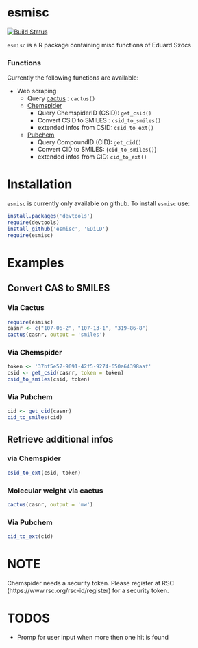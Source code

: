 esmisc
=============


[![Build Status](https://travis-ci.org/EDiLD/esmisc.png)](https://travis-ci.org/EDiLD/esmisc)

`esmisc` is a R package containing misc functions of Eduard Szöcs

### Functions
Currently the following functions are available:

+ Web scraping
  + Query [cactus](http://cactus.nci.nih.gov/chemical/structure_documentation) : `cactus()`
  + [Chemspider](http://www.chemspider.com/)
    + Query ChemspiderID (CSID): `get_csid()`
    + Convert CSID to SMILES : `csid_to_smiles()`
    + extended infos from CSID: `csid_to_ext()`
  + [Pubchem](https://pubchem.ncbi.nlm.nih.gov/)
    + Query CompoundID (CID): `get_cid()`
    + Convert CID to SMILES: (`cid_to_smiles()`)
    + extended infos from CID: `cid_to_ext()`

Installation
==============
`esmisc` is currently only available on github. To install `esmisc` use:
```r
install.packages('devtools')
require(devtools)
install_github('esmisc', 'EDiLD')
require(esmisc)
```


Examples
=================

## Convert CAS to SMILES
### Via Cactus
```r
require(esmisc)
casnr <- c("107-06-2", "107-13-1", "319-86-8")
cactus(casnr, output = 'smiles')
```

### Via Chemspider
```r
token <- '37bf5e57-9091-42f5-9274-650a64398aaf'
csid <- get_csid(casnr, token = token)
csid_to_smiles(csid, token)
```

### Via Pubchem
```r
cid <- get_cid(casnr)
cid_to_smiles(cid)
```



## Retrieve additional infos
### via Chemspider
```r
csid_to_ext(csid, token)
```

### Molecular weight via cactus
```r
cactus(casnr, output = 'mw')
```

### Via Pubchem
```r
cid_to_ext(cid)
```



NOTE
=============
Chemspider needs a security token. Please register at RSC (https://www.rsc.org/rsc-id/register) for a security token.


TODOS
=============
+ Promp for user input when more then one hit is found
